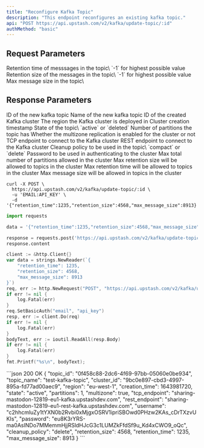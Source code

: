 ```yaml
---
title: "Reconfigure Kafka Topic"
description: "This endpoint reconfigures an existing kafka topic."
api: "POST https://api.upstash.com/v2/kafka/update-topic/:id"
authMethod: "basic"
---
```


## Request Parameters

<ParamField body="retention_time" type="int" optional>
  Retention time of messsages in the topic\ `-1` for highest possible value
</ParamField>

<ParamField body="retention_size" type="int" optional>
  Retention size of the messages in the topic\ `-1` for highest possible value
</ParamField>

<ParamField body="max_message_size" type="int" optional>
Max message size in the topic\

</ParamField>

## Response Parameters

<ResponseField name="topic_id" type="string">
  ID of the new kafka topic
</ResponseField>
<ResponseField name="topic_name" type="string">
  Name of the new kafka topic
</ResponseField>
<ResponseField name="cluster_id" type="string">
  ID of the created Kafka cluster
</ResponseField>
<ResponseField name="region" type="string">
  The region the Kafka cluster is deployed in
</ResponseField>
<ResponseField name="creation_time" type="int">
  Cluster creation timestamp
</ResponseField>
<ResponseField name="state" type="string">
  State of the topic\ `active` or `deleted`
</ResponseField>

<ResponseField name="partitions" type="int">
  Number of partitions the topic has
</ResponseField>
<ResponseField name="multizone" type="boolean">
  Whether the multizone replication is enabled for the cluster or not
</ResponseField>
<ResponseField name="tcp_endpoint" type="string">
  TCP endpoint to connect to the Kafka cluster
</ResponseField>
<ResponseField name="rest_endpoint" type="string">
  REST endpoint to connect to the Kafka cluster
</ResponseField>
<ResponseField name="username" type="string">
  Cleanup policy to be used in the topic\ `compact` or `delete`
</ResponseField>
<ResponseField name="password" type="string">
  Password to be used in authenticating to the cluster
</ResponseField>
<ResponseField name="cleanup_policy" type="string">
  Max total number of partitions allowed in the cluster
</ResponseField>
<ResponseField name="max_retention_size" type="int">
  Max retention size will be allowed to topics in the cluster
</ResponseField>
<ResponseField name="max_retention_time" type="int">
  Max retention time will be allowed to topics in the cluster
</ResponseField>
<ResponseField name="max_message_size" type="int">
  Max message size will be allowed in topics in the cluster
</ResponseField>

<RequestExample>

```shell curl
curl -X POST \
  https://api.upstash.com/v2/kafka/update-topic/:id \
  -u 'EMAIL:API_KEY' \
  -d '{"retention_time":1235,"retention_size":4568,"max_message_size":8913}'
```

```python Python
import requests

data = '{"retention_time":1235,"retention_size":4568,"max_message_size":8913}'

response = requests.post('https://api.upstash.com/v2/kafka/update-topic/:id', data=data, auth=('EMAIL', 'API_KEY'))
response.content
```

```go Go
client := &http.Client{}
var data = strings.NewReader(`{
    "retention_time": 1235,
    "retention_size": 4568,
    "max_message_size": 8913
}`)
req, err := http.NewRequest("POST", "https://api.upstash.com/v2/kafka/update-topic/:id", data)
if err != nil {
    log.Fatal(err)
}
req.SetBasicAuth("email", "api_key")
resp, err := client.Do(req)
if err != nil {
    log.Fatal(err)
}
bodyText, err := ioutil.ReadAll(resp.Body)
if err != nil {
    log.Fatal(err)
}
fmt.Printf("%s\n", bodyText);
```

</RequestExample>

<ResponseExample>
```json 200 OK
{
    "topic_id": "0f458c88-2dc6-4f69-97bb-05060e0be934",
    "topic_name": "test-kafka-topic",
    "cluster_id": "9bc0e897-cbd3-4997-895a-fd77ad00aec9",
    "region": "eu-west-1",
    "creation_time": 1643981720,
    "state": "active",
    "partitions": 1,
    "multizone": true,
    "tcp_endpoint": "sharing-mastodon-12819-eu1-kafka.upstashdev.com",
    "rest_endpoint": "sharing-mastodon-12819-eu1-rest-kafka.upstashdev.com",
    "username": "c2hhcmluZy1tYXN0b2Rvbi0xMjgxOSRV1ipriSBOwd0PHzw2KAs_cDrTXzvUKIs",
    "password": "eu8K3rYRS-ma0AsINDo7MMemmHjjRSldHJcG3c1LUMZkFfdSf9u_Kd4xCWO9_oQc",
    "cleanup_policy": "delete",
    "retention_size": 4568,
    "retention_time": 1235,
    "max_message_size": 8913
}
```
</ResponseExample>
